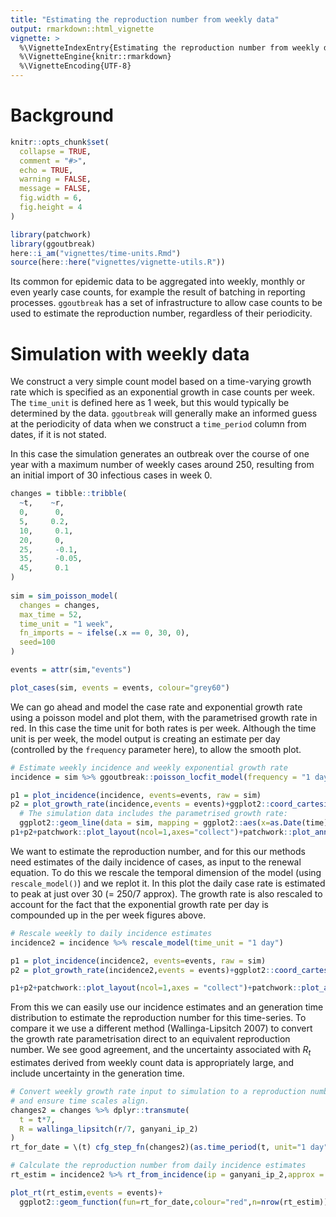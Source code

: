 ```yaml
---
title: "Estimating the reproduction number from weekly data"
output: rmarkdown::html_vignette
vignette: >
  %\VignetteIndexEntry{Estimating the reproduction number from weekly data}
  %\VignetteEngine{knitr::rmarkdown}
  %\VignetteEncoding{UTF-8}
---
```


# Background

```r

knitr::opts_chunk$set(
  collapse = TRUE,
  comment = "#>",
  echo = TRUE,
  warning = FALSE,
  message = FALSE,
  fig.width = 6,
  fig.height = 4
)

library(patchwork)
library(ggoutbreak)
here::i_am("vignettes/time-units.Rmd")
source(here::here("vignettes/vignette-utils.R"))
```

Its common for epidemic data to be aggregated into weekly, monthly or even yearly 
case counts, for example the result of batching in reporting processes. 
`ggoutbreak` has a set of infrastructure to allow case counts to be 
used to estimate the reproduction number, regardless of their periodicity.

# Simulation with weekly data

We construct a very simple count model based on a time-varying growth rate which
is specified as an exponential growth in case counts per week. The `time_unit`
is defined here as 1 week, but this would typically be determined by the data.
`ggoutbreak` will generally make an informed guess at the periodicity of data
when we construct a `time_period` column from dates, if it is not stated.

In this case the simulation generates an outbreak over the course of one year
with a maximum number of weekly cases around 250, resulting from an initial
import of 30 infectious cases in week 0.

```r

changes = tibble::tribble(
  ~t,    ~r,
  0,      0,
  5,     0.2,
  10,     0.1,
  20,     0,
  25,     -0.1,
  35,     -0.05,
  45,     0.1
)
  
sim = sim_poisson_model(
  changes = changes,
  max_time = 52,
  time_unit = "1 week",
  fn_imports = ~ ifelse(.x == 0, 30, 0),
  seed=100
)

events = attr(sim,"events")

plot_cases(sim, events = events, colour="grey60")

```

We can go ahead and model the case rate and exponential growth rate using a
poisson model and plot them, with the parametrised growth rate in red. In this
case the time unit for both rates is per week. Although the time unit is per
week, the model output is creating an estimate per day (controlled by the
`frequency` parameter here), to allow the smooth plot.

```r

# Estimate weekly incidence and weekly exponential growth rate
incidence = sim %>% ggoutbreak::poisson_locfit_model(frequency = "1 day",deg = 2, window=5)

p1 = plot_incidence(incidence, events=events, raw = sim)
p2 = plot_growth_rate(incidence,events = events)+ggplot2::coord_cartesian(ylim=c(-0.05*7,+0.05*7))+
  # The simulation data includes the parametrised growth rate:
  ggplot2::geom_line(data = sim, mapping = ggplot2::aes(x=as.Date(time), y=growth), colour="red")
p1+p2+patchwork::plot_layout(ncol=1,axes="collect")+patchwork::plot_annotation(tag_levels = "A")

```

We want to estimate the reproduction number, and for this our methods need
estimates of the daily incidence of cases, as input to the renewal equation. To 
do this we rescale the temporal dimension of the model (using `rescale_model()`) 
and we replot it. In this plot the daily case rate is estimated to peak at just 
over 30 (= 250/7 approx). The growth rate is also rescaled to account for the
fact that the exponential growth rate per day is compounded up in the per week
figures above.

```r

# Rescale weekly to daily incidence estimates
incidence2 = incidence %>% rescale_model(time_unit = "1 day")

p1 = plot_incidence(incidence2, events=events, raw = sim)
p2 = plot_growth_rate(incidence2,events = events)+ggplot2::coord_cartesian(ylim=c(-0.05,+0.05))

p1+p2+patchwork::plot_layout(ncol=1,axes = "collect")+patchwork::plot_annotation(tag_level="A")
```

From this we can easily use our incidence estimates and an generation time 
distribution to estimate the reproduction number for this time-series. To compare
it we use a different method (Wallinga-Lipsitch 2007) to convert the growth rate
parametrisation direct to an equivalent reproduction number. We see good 
agreement, and the uncertainty associated with $R_t$ estimates derived from
weekly count data is appropriately large, and include uncertainty in the 
generation time.

```r

# Convert weekly growth rate input to simulation to a reproduction number
# and ensure time scales align.
changes2 = changes %>% dplyr::transmute(
  t = t*7,
  R = wallinga_lipsitch(r/7, ganyani_ip_2)
)
rt_for_date = \(t) cfg_step_fn(changes2)(as.time_period(t, unit="1 day"))

# Calculate the reproduction number from daily incidence estimates
rt_estim = incidence2 %>% rt_from_incidence(ip = ganyani_ip_2,approx = TRUE)

plot_rt(rt_estim,events = events)+
  ggplot2::geom_function(fun=rt_for_date,colour="red",n=nrow(rt_estim))

```
